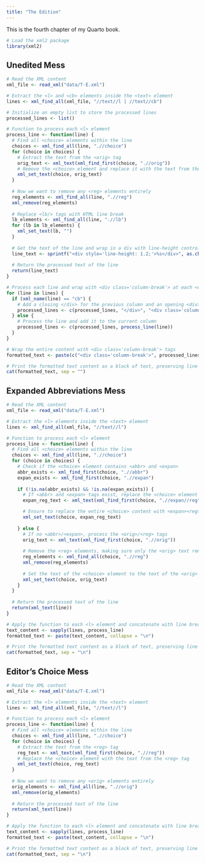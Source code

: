 ```yaml
---
title: "The Edition"
---
```


This is the fourth chapter of my Quarto book.

```r
# Load the xml2 package
library(xml2)
```

::: {.panel-tabset}

## Unedited Mess

```r
# Read the XML content
xml_file <- read_xml("data/T-E.xml")

# Extract the <l> and <cb> elements inside the <text> element
lines <- xml_find_all(xml_file, "//text//l | //text//cb")

# Initialize an empty list to store the processed lines
processed_lines <- list()

# Function to process each <l> element
process_line <- function(line) {
  # Find all <choice> elements within the line
  choices <- xml_find_all(line, ".//choice")
  for (choice in choices) {
    # Extract the text from the <orig> tag
    orig_text <- xml_text(xml_find_first(choice, ".//orig"))
    # Remove the <choice> element and replace it with the text from the <orig> tag
    xml_set_text(choice, orig_text)
  }
  
  # Now we want to remove any <reg> elements entirely
  reg_elements <- xml_find_all(line, ".//reg")
  xml_remove(reg_elements)
  
  # Replace <lb/> tags with HTML line break
  lb_elements <- xml_find_all(line, ".//lb")
  for (lb in lb_elements) {
    xml_set_text(lb, "")
  }
  
  # Get the text of the line and wrap in a div with line-height control
  line_text <- sprintf("<div style='line-height: 1.2;'>%s</div>", as.character(line))
  
  # Return the processed text of the line
  return(line_text)
}

# Process each line and wrap with <div class='column-break'> at each <cb/>
for (line in lines) {
  if (xml_name(line) == "cb") {
    # Add a closing </div> for the previous column and an opening <div> for the new column
    processed_lines <- c(processed_lines, "</div>", "<div class='column-break'>")
  } else {
    # Process the line and add it to the current column
    processed_lines <- c(processed_lines, process_line(line))
  }
}

# Wrap the entire content with <div class='column-break'> tags
formatted_text <- paste(c("<div class='column-break'>", processed_lines, "</div>"), collapse = "\n")

# Print the formatted text content as a block of text, preserving line breaks
cat(formatted_text, sep = "")
```

## Expanded Abbreviations Mess

```r
# Read the XML content
xml_file <- read_xml("data/T-E.xml")

# Extract the <l> elements inside the <text> element
lines <- xml_find_all(xml_file, "//text//l")

# Function to process each <l> element
process_line <- function(line) {
  # Find all <choice> elements within the line
  choices <- xml_find_all(line, ".//choice")
  for (choice in choices) {
    # Check if the <choice> element contains <abbr> and <expan>
    abbr_exists <- xml_find_first(choice, ".//abbr")
    expan_exists <- xml_find_first(choice, ".//expan")
    
    if (!is.na(abbr_exists) && !is.na(expan_exists)) {
      # If <abbr> and <expan> tags exist, replace the <choice> element with the <reg> text inside <expan>
      expan_reg_text <- xml_text(xml_find_first(choice, ".//expan//reg"))

      # Ensure to replace the entire <choice> content with <expan><reg> text only once
      xml_set_text(choice, expan_reg_text)
      
    } else {
      # If no <abbr>/<expan>, process the <orig>/<reg> tags
      orig_text <- xml_text(xml_find_first(choice, ".//orig"))
      
      # Remove the <reg> elements, making sure only the <orig> text remains
      reg_elements <- xml_find_all(choice, ".//reg")
      xml_remove(reg_elements)
      
      # Set the text of the <choice> element to the text of the <orig> tag
      xml_set_text(choice, orig_text)
    }
  }
  
  # Return the processed text of the line
  return(xml_text(line))
}

# Apply the function to each <l> element and concatenate with line breaks
text_content <- sapply(lines, process_line)
formatted_text <- paste(text_content, collapse = "\n")

# Print the formatted text content as a block of text, preserving line breaks
cat(formatted_text, sep = "\n")
```

## Editor's Choice Mess

```r
# Read the XML content
xml_file <- read_xml("data/T-E.xml")

# Extract the <l> elements inside the <text> element
lines <- xml_find_all(xml_file, "//text//l")

# Function to process each <l> element
process_line <- function(line) {
  # Find all <choice> elements within the line
  choices <- xml_find_all(line, ".//choice")
  for (choice in choices) {
    # Extract the text from the <reg> tag
    reg_text <- xml_text(xml_find_first(choice, ".//reg"))
    # Replace the <choice> element with the text from the <reg> tag
    xml_set_text(choice, reg_text)
  }
  
  # Now we want to remove any <orig> elements entirely
  orig_elements <- xml_find_all(line, ".//orig")
  xml_remove(orig_elements)
  
  # Return the processed text of the line
  return(xml_text(line))
}

# Apply the function to each <l> element and concatenate with line breaks
text_content <- sapply(lines, process_line)
formatted_text <- paste(text_content, collapse = "\n")

# Print the formatted text content as a block of text, preserving line breaks
cat(formatted_text, sep = "\n")
```

:::
